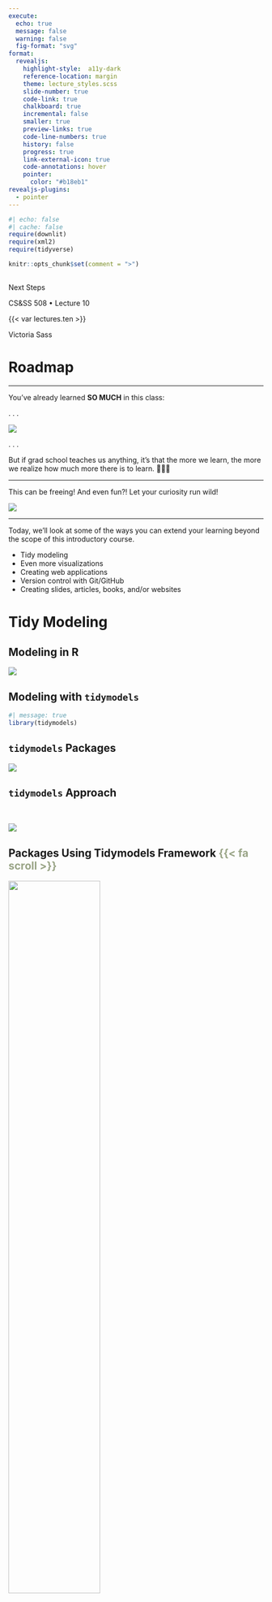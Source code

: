 ```yaml
---
execute: 
  echo: true
  message: false
  warning: false
  fig-format: "svg"
format: 
  revealjs:
    highlight-style:  a11y-dark
    reference-location: margin
    theme: lecture_styles.scss
    slide-number: true
    code-link: true
    chalkboard: true
    incremental: false 
    smaller: true
    preview-links: true
    code-line-numbers: true
    history: false
    progress: true
    link-external-icon: true
    code-annotations: hover
    pointer:
      color: "#b18eb1"
revealjs-plugins:
  - pointer
---
```


```r
#| echo: false
#| cache: false
require(downlit)
require(xml2)
require(tidyverse)

knitr::opts_chunk$set(comment = ">")
```

## {#title-slide data-menu-title="Next Steps" background="#1e4655" background-image="../../images/csss-logo.png" background-position="center top 5%" background-size="50%"}

[Next Steps]{.custom-title}

[CS&SS 508 • Lecture 10]{.custom-subtitle}

[{{< var lectures.ten >}}]{.custom-subtitle2}

[Victoria Sass]{.custom-subtitle3}

# Roadmap{.section-title background-color="#99a486"}

---

You've already learned **SO MUCH** in this class:

. . . 

![](images/data-science.png){fig-align="center"}

. . . 

But if grad school teaches us anything, it's that the more we learn, the more we realize how much more there is to learn. 🥴😑🫠


---

This can be freeing! And even fun?! Let your curiosity run wild!

![](images/r_knowledge.png){fig-align="center"}

---


Today, we'll look at some of the ways you can extend your learning beyond the scope of this introductory course. 

::: {.incremental}
* Tidy modeling
* Even more visualizations
* Creating web applications
* Version control with Git/GitHub
* Creating slides, articles, books, and/or websites
::: 

# Tidy Modeling{.section-title background-color="#99a486"}

## Modeling in R

![](images/data-science-model.svg){fig-align="center"}

## Modeling with `tidymodels`

```r
#| message: true
library(tidymodels)
```

## `tidymodels` Packages

![](images/tidymodels_core.png){fig-align="center"}

## `tidymodels` Approach 

<br>

![](images/tidymodels_usage.jpeg){fig-align="center"}

## Packages Using Tidymodels Framework [{{< fa scroll >}}]{style="color:#99a486"} {.scrollable}

![](images/tidymodels_extra.jpeg){fig-align="center" width=60% height=60%}

::: aside
1. `applicable` compares new data points with the training data to see how much the new data points appear to be an extrapolation of the training data
2. `baguette` is for speeding up bagging pipelines
3. `butcher` is for dealing with pipelines that create model objects that take up too much memory
4. `discrim` has more model options for classification
5. `embed` has extra preprocessing options for categorical predictors
6. `hardhat` helps you to make new modeling packages
7. `corrr` has more options for looking at correlation matrices
8. `rules` has more model options for prediction rule ensembles
9. `text` recipes has extra preprocessing options for using text data
10. `tidypredict` is for running predictions inside SQL databases
11. `modeldb` is also for working within SQL databases and it allows for dplyr and tidyeval use within a database
12. `tidyposterior` compares models using resampling statistics
:::

## `tidymodels` Resources

::: {.incremental}
1. The [website for `tidymodels`](https://www.tidymodels.org/) has extensive documentation on all core `tidymodels` packages as well as related ones. 
2. There is an excellent book online by Max Kuhn and Julia Silge called [Tidy Modeling with R](https://www.tmwr.org/) that provides a great overview of how to approach modeling within a tidy framework and well as showing how to use the various packages within `tidymodels`. 
3. Additionally, there are also several related, online book resources: 
    * [Feature Engineering & Selection: A Practical Approach for Predictive Models](https://bookdown.org/max/FES/) by Max Kuhn and Kjell Johnson
    * [Statistical Inference via Data Science: A Modern Dive into R and the Tidyverse](https://moderndive.com/) by Chester Ismay and Albert Y. Kim
    * [Supervised Machine Learning for Text Analysis in R](https://smltar.com/) by Emil Hvitfeldt and Julia Silge
    * [Text Mining with R: A Tidy Approach](https://www.tidytextmining.com/) by Julia Silge & David Robinson
:::

# Even More Visualizations{.section-title background-color="#99a486"}

## Spatial Data with `ggmap`

There are numerous ways to work with spatial data in `R` but you can use `ggmap` to visualize spatial data in a tidyverse framework.

. . . 

```r
source("stadia_api_key.R") # <1> 
library(ggmap)
`%notin%` <- function(lhs, rhs) !(lhs %in% rhs) # <2> 

violent_crimes <- crime |> # <3>
  filter(offense %notin% c("auto theft", "theft", "burglary"),
         between(lon, -95.39681, -95.34188),
         between(lat, 29.73631, 29.78400)) |> 
  mutate(offense = fct_drop(offense),
         offense = fct_relevel(offense, 
                               c("robbery", "aggravated assault", "rape", "murder")))
```
1. You need to register for Stadia Maps or Google Maps and get a respective API key in order to download their maps. This `R` script simply saves my API key and registers it in the current session so it's not included in my code that's accessible on GitHub. 
2. Creating a helper function that negates the %in% function. 
3. `crime` is a built-in dataset in the `ggmap` package. 

## Making a Map

Once we have data we want to visualize we can call `ggmap` to visualize the spatial area and layer on any geoms/stats as you would with `ggplot2.` 

. . . 

:::: {.columns}

::: {.column width="50%"}
```r
#| eval: false
bbox <- make_bbox(lon, lat, 
                  data = violent_crimes) # <4>
map <- get_stadiamap( bbox = bbox, 
                      maptype = "stamen_toner_lite", 
                      zoom = 14 ) # <5>

ggmap(map) + 
  geom_point(data = violent_crimes, 
             color = "red") # <6>
```
4. Creating the bounding box for the longitude and latitude. 
5. Retrieving the map with specifications. 
6. The only difference with layers using `ggmap` is that (1) you need to specify the data arguments in the layers and (2) the spatial aesthetics `x` and `y` are set to `lon` and `lat`, respectively. (If they’re named something different in your dataset, just put `mapping = aes(x = longitude, y = latitude)`, for example.)
:::

::: {.column width="50%"}
```r
#| echo: false
#| fig-align: center
#| fig-width: 7
#| fig-height: 7
#| code-line-numbers: false
bbox <- make_bbox(lon, lat, 
                  data = violent_crimes)
map <- get_stadiamap( bbox = bbox, 
                      maptype = "stamen_toner_lite", 
                      zoom = 14 ) 

ggmap(map) + 
  geom_point(data = violent_crimes, 
             color = "red") 
```
:::

::::

## Using Different Geoms

With `ggmap` you’re working with `ggplot2`, so you can add in other kinds of layers, use `patchwork`, etc. All the `ggplot2` geom’s are available.

. . . 

```r
#| output-location: slide
#| fig-align: center
#| fig-height: 10
#| fig-width: 15
library(patchwork)
library(ggdensity)
library(geomtextpath)

robberies <- violent_crimes |> filter(offense == "robbery")

points_map <- ggmap(map) + geom_point(data = robberies, color = "red")

hdr_map <- ggmap(map) + 
  geom_hdr(aes(lon, lat, fill = after_stat(probs)), 
           data = robberies,
           alpha = .5) +
  geom_labeldensity2d(aes(lon, lat, level = after_stat(probs)),
                      data = robberies, 
                      stat = "hdr_lines", 
                      size = 3, boxcolour = NA) +
  scale_fill_brewer(palette = "YlOrRd") +
  theme(legend.position = "none")

(points_map + hdr_map) & 
  theme(axis.title = element_blank(), axis.text = element_blank(), axis.ticks = element_blank())
```

## Marginal Histogram

```r
#| output-location: fragment 
#| fig-align: center
library(ggExtra)
data(mpg, package = "ggplot2")

mpg_select <- mpg |> 
  filter(hwy >= 35 & cty > 27)
g <- ggplot(mpg, aes(cty, hwy)) + 
  geom_count() + 
  geom_smooth(method = "lm", se = F) + 
  theme_bw() 
ggMarginal(g, type = "histogram", fill = "transparent") # <7> 
```
7. Code that adds marginal plot.

## Marginal Boxplot

```r
#| fig-align: center
library(ggExtra)
data(mpg, package = "ggplot2")

mpg_select <- mpg |> 
  filter(hwy >= 35 & cty > 27)
g <- ggplot(mpg, aes(cty, hwy)) + 
  geom_count() + 
  geom_smooth(method = "lm", se = F) + 
  theme_bw()
ggMarginal(g, type = "boxplot", fill = "transparent") # <7>
```
7. Code that adds marginal plot.

## Marginal Density Curve

```r
#| fig-align: center
library(ggExtra)
data(mpg, package = "ggplot2")

mpg_select <- mpg |> 
  filter(hwy >= 35 & cty > 27)
g <- ggplot(mpg, aes(cty, hwy)) + 
  geom_count() + 
  geom_smooth(method = "lm", se = F) + 
  theme_bw()
ggMarginal(g, type = "density", fill = "transparent") # <7>
```
7. Code that adds marginal plot.

## Create Animations

```r
#| eval: false
library(gapminder)
library(gganimate)
library(gifski) # <8>

ggplot(gapminder, aes(gdpPercap, lifeExp, size = pop, colour = country)) +
  geom_point(alpha = 0.7, show.legend = FALSE) +
  scale_colour_manual(values = country_colors) +
  scale_size(range = c(2, 12)) +
  scale_x_log10() +
  facet_wrap(~continent) +
  labs(title = 'Year: {frame_time}', x = 'GDP per capita', y = 'life expectancy') + # <9>
  transition_time(year) + # <9>
  ease_aes('linear') # <9>
```
8. Need this package to create a gif of the `gganimate` output.
9. `gganimate`-specific code. 

## Create Animations

![](images/gganmimate_example.gif){fig-align="center"}

## Data Visualization Resources

::: {.incremental}
1. Hadley Wickham's *`ggplot2`: Elegant Graphics for Data Analysis (Second Edition)* is available through the [UW Library](https://orbiscascade-washington.primo.exlibrisgroup.com/permalink/01ALLIANCE_UW/1juclfo/alma99161977549501452) and the forthcoming [Third Edition](https://ggplot2-book.org/) is being written as we speak and will be available online soon!
2. [Spatial Data Science with Applications in R](https://r-spatial.org/book/) by Edzer Pebesma and Roger Bivand
3. The [`sf`](https://r-spatial.github.io/sf/) package also works within the tidyverse framework and pairs very nicely with data from the census which can be easily accessed using [`tidycensus`](https://walker-data.com/tidycensus/)
4. More ideas for visualizations can be found on [this master list](https://r-statistics.co/Top50-Ggplot2-Visualizations-MasterList-R-Code.html) and by looking at [ggplot2 extension packages](https://exts.ggplot2.tidyverse.org/gallery/). 
5. Think about taking **CSSS 569** with Chris Adolph (offered in Winter quarter) if you want to learn more about how to create visualizations in `R` and gain more understanding about best practices for conveying your data and findings effectively. 
:::

# Creating web applications{.section-title background-color="#99a486"}

## Shiny

Shiny is an open source R package that provides an elegant and powerful web framework for building web applications using R. Shiny helps you turn your analyses into interactive web applications without requiring HTML, CSS, or JavaScript knowledge.

. . . 

![](images/ORCA_app.png){fig-align="center" height="80%" width="80%"}

## Shiny Examples{background-iframe="https://shiny.posit.co/r/gallery/#feature-demos" background-interactive="true"}

# Version control with Git/GitHub{.section-title background-color="#99a486"}

## What is Version Control?

Version control allows you to work work individually and/or collaboratively in a highly structured, documented way. 

. . . 

It's basically like a robust save program for your project. You track and log changes you make over time and the version control system allows you to review or even restore earlier versions of your project. 

. . . 

<br>

:::: {.columns}

::: {.column width="50%"}
Originally meant for software developers, git has been adopted by computational social scientists to source code but also to keep track of the whole collection of files that make up a research project.
:::

::: {.column width="50%"} 
![](images/git.png){fig-align="center"}
:::

::::


. . . 

 

## Why Use Version Control? 

![](images/diy_vs_git.png){fig-align="center"}

## What is Github?

![](images/git_vs_github.jpeg){fig-align="center"}

## Why Use Github?

![](images/git-workflow.png){fig-align="center"}

## Collaboration Made "Easier"

:::: {.columns}

::: {.column width="40%"}
![](images/using_github.png){fig-align="center"}
:::

::: {.column width="60%"}
![](images/collaboration.png){fig-align="center"}
:::

::::

## Git Integration in R Studio

![](images/git_RStudio.png){fig-align="center"}

## Git/GitHub Resources

::: {.incremental}
1. Hands down the best introduction to git and using git/GitHub with RStudio Projects is Jennifer Bryan's online book [Happy Git and GitHub for the useR](https://happygitwithr.com/)
2. Software carpentry has a nice [beginner's "class"](https://swcarpentry.github.io/git-novice/) that'll help you learn the git basics. 
3. Here's a user-contributed cheat-sheet for [Using git and GitHub with RStudio](https://rstudio.github.io/cheatsheets/git-github.pdf). 
:::

# Creating slides, articles, books, and/or websites{.section-title background-color="#99a486"}

## Quarto{background-iframe="https://quarto.org/docs/guide/" background-interactive="true"}

# That's a Warp! {.section-title background-color="#99a486"}

## Plug for CSSCR

Also, this lab is part of CSSCR ([The Center for Social Science Computation and Research](https://depts.washington.edu/csscr/)) where I'm also on staff as a  consultant. CSSCR is a resource center for the social science departments^[Constituent member departments include The College of Education, The Department of Anthropology, The Department of Communication, The Department of Economics, The Department of Geography, The Department of Political Science, The Department of Psychology, The Department of Sociology, The Jackson School of International Studies, and The School of Social Work] at the University of Washington. 

<br>

As you continue to learn `R` feel free to drop by^[We offer drop-in consulting 8am-6pm Monday-Friday and evening consulting via zoom 6-9pm Monday-Thursday.] with any/all of your `R` coding questions.

---

Thanks for spending so much time this quarter learning with me 😎

![](images/hate_class.png){fig-align="center"}

Don't forget to fill out the course evaluation that you received via email! 

 

